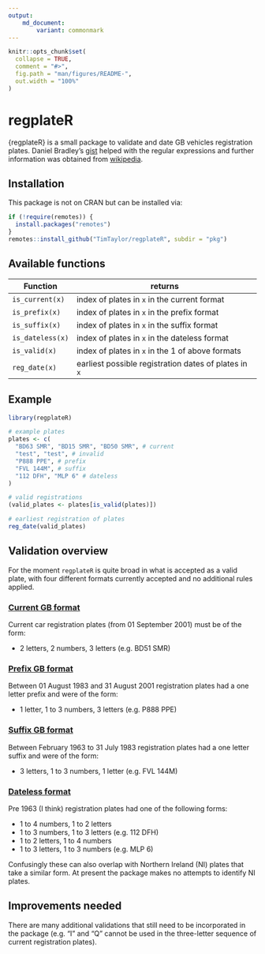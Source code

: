 ```yaml
---
output: 
    md_document:
        variant: commonmark
---
```


<!-- README.md is generated from README.Rmd. Please edit that file -->

```r
knitr::opts_chunk$set(
  collapse = TRUE,
  comment = "#>",
  fig.path = "man/figures/README-",
  out.width = "100%"
)
```


# regplateR
{regplateR} is a small package to validate and date GB vehicles registration
plates. Daniel Bradley's [gist](https://gist.github.com/danielrbradley/7567269)
helped with the regular expressions and further information was obtained from
[wikipedia](https://en.wikipedia.org/wiki/Vehicle_registration_plates_of_the_United_Kingdom).

## Installation
This package is not on CRAN but can be installed via:


```r
if (!require(remotes)) {
  install.packages("remotes")
}
remotes::install_github("TimTaylor/regplateR", subdir = "pkg")
```
## Available functions

| Function          | returns                                               |
|-------------------|-------------------------------------------------------|
| `is_current(x)`   | index of plates in `x` in the current format          |
| `is_prefix(x)`    | index of plates in `x` in the prefix format           |
| `is_suffix(x)`    | index of plates in `x` in the suffix format           |
| `is_dateless(x)`  | index of plates in `x` in the dateless format         |
| `is_valid(x)`     | index of plates in `x` in the 1 of above formats      |
| `reg_date(x)`     | earliest possible registration dates of plates in `x` |

## Example
``` r
library(regplateR)

# example plates
plates <- c(
  "BD63 SMR", "BD15 SMR", "BD50 SMR", # current
  "test", "test", # invalid
  "P888 PPE", # prefix
  "FVL 144M", # suffix
  "112 DFH", "MLP 6" # dateless
)

# valid registrations
(valid_plates <- plates[is_valid(plates)])

# earliest registration of plates
reg_date(valid_plates)
```

## Validation overview
For the moment `regplateR` is quite broad in what is accepted as a valid plate,
with four different formats currently accepted and no additional rules applied.

### [Current GB format](https://en.wikipedia.org/wiki/Vehicle_registration_plates_of_the_United_Kingdom#Current_system)
Current car registration plates (from 01 September 2001) must be of the form:

* 2 letters, 2 numbers, 3 letters (e.g. BD51 SMR)

### [Prefix GB format](https://en.wikipedia.org/wiki/Vehicle_registration_plates_of_the_United_Kingdom#1983_to_2001)
Between 01 August 1983 and 31 August 2001 registration plates had a one letter
prefix and were of the form:

* 1 letter, 1 to 3 numbers, 3 letters (e.g. P888 PPE)

### [Suffix GB format](https://en.wikipedia.org/wiki/Vehicle_registration_plates_of_the_United_Kingdom#1963_to_1982)
Between February 1963 to 31 July 1983 registration plates had a one letter
suffix and were of the form:

* 3 letters, 1 to 3 numbers, 1 letter (e.g. FVL 144M)

### [Dateless format](https://en.wikipedia.org/wiki/Vehicle_registration_plates_of_the_United_Kingdom#History)
Pre 1963 (I think) registration plates had one of the following forms:

* 1 to 4 numbers, 1 to 2 letters
* 1 to 3 numbers, 1 to 3 letters (e.g. 112 DFH)
* 1 to 2 letters, 1 to 4 numbers
* 1 to 3 letters, 1 to 3 numbers (e.g. MLP 6)

Confusingly these can also overlap with Northern Ireland (NI) plates that take
a similar form.  At present the package makes no attempts to identify NI
plates.


## Improvements needed
There are many additional validations that still need to be incorporated in the
package (e.g. "I" and "Q" cannot be used in the three-letter sequence of
current registration plates).
